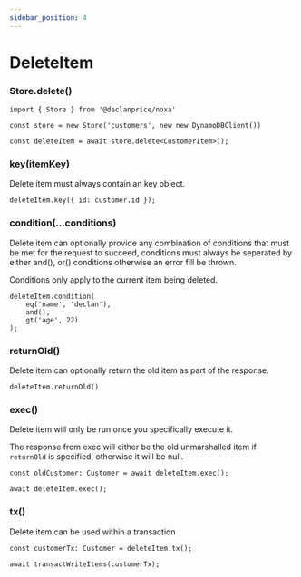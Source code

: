```yaml
---
sidebar_position: 4
---
```


# DeleteItem

### Store.delete()

```tsx
import { Store } from '@declanprice/noxa'

const store = new Store('customers', new new DynamoDBClient())

const deleteItem = await store.delete<CustomerItem>();
```

### key(itemKey)

Delete item must always contain an key object.

```tsx
deleteItem.key({ id: customer.id });
```

### condition(...conditions)

Delete item can optionally provide any combination of conditions that must be met for the request to succeed, conditions must always be seperated by either and(), or() conditions otherwise an error fill be thrown.

Conditions only apply to the current item being deleted.

```tsx
deleteItem.condition(
    eq('name', 'declan'),
    and(),
    gt('age', 22)
);
```

### returnOld()

Delete item can optionally return the old item as part of the response.

```tsx
deleteItem.returnOld()
```

### exec()

Delete item will only be run once you specifically execute it.

The response from exec will either be the old unmarshalled item if `returnOld` is specified, otherwise it will be null.

```tsx
const oldCustomer: Customer = await deleteItem.exec();

await deleteItem.exec();
```

### tx()

Delete item can be used within a transaction

```tsx
const customerTx: Customer = deleteItem.tx();

await transactWriteItems(customerTx);
```